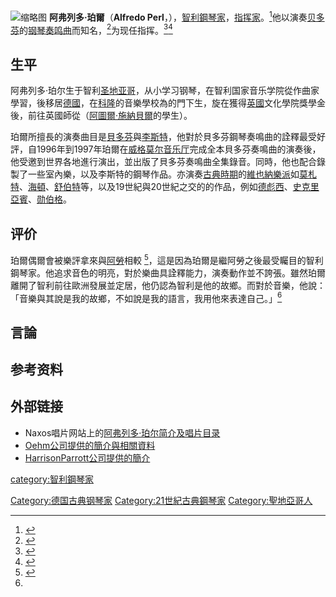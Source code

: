 {{NoteTA
|G1=Music
}}
[[File:RMF_AlfredoPerl_(c)Klostermann_DSC_6993.jpg|缩略图]]
'''阿弗列多·珀爾'''（'''Alfredo Perl'''，{{bd|1965年|||}}），[[智利|智利]][[鋼琴家|鋼琴家]]，[[指挥家|指挥家]]。<ref name="Bradt">{{cite book|author=Burford, T.|url=https://books.google.com/books?id=g6k3ftoWSSAC&q=Alfredo+Perl&pg=PA42|title=Chile: The Bradt Travel Guide|publisher=Bradt Travel Guides|year=2005|page=42|isbn=978-1-84162-076-3}}</ref>他以演奏[[路德维希·范·贝多芬|贝多芬]]的[[貝多芬鋼琴奏鳴曲|钢琴奏鸣曲]]而知名，<ref>{{cite news|url=https://www.independent.co.uk/arts-entertainment/classical-music-alfredo-perl-and-maurizio-pollini--beethoven-cycles-wh--rfh-london-1354313.html|title=Classical Music: Alfredo Perl and Maurizio Pollini / Beethoven cycles WH / RFH, London|newspaper=[[The_Independent|The Independent]]|access-date=2010-05-29|date=1996-11-26}}</ref>为{{Le|代特莫尔德室内乐团|Detmold Chamber Orchestra}}现任指挥。<ref name="Det">{{cite web|title=Willkommen beim Detmolder Kammerorchester!|url=http://www.detmolder-kammerorchester.de/|access-date=2010-05-29|publisher=Detmold Chamber Orchestra|language=de}}</ref><ref name="sipc">{{cite web|title=The 2010 Competition Jury|url=http://www.sipc2010.org/jury.html|access-date=2010-05-29|publisher=Scottish International Piano Competition|archive-url=https://web.archive.org/web/20100407224241/http://www.sipc2010.org/jury.html|archive-date=2010-04-07|url-status=dead}}</ref>

== 生平 ==
阿弗列多·珀尔生于智利[[圣地亚哥_(智利)|圣地亚哥]]，从小学习钢琴，在智利国家音乐学院從作曲家{{link-de|卡洛斯·博托·瓦拉里诺|Carlos Botto Vallarino}}學習，後移居[[德國|德國]]，在[[科隆|科隆]]的音樂學校為{{Le|君特·路德维希|Günter Ludwig}}的門下生，旋在獲得[[英國|英國]]文化學院獎學金後，前往英國師從{{Le|玛丽亚·库尔乔|Maria Curcio}}（[[阿圖爾·施納貝爾|阿圖爾·施納貝爾]]的學生）。

珀爾所擅長的演奏曲目是[[路德维希·范·贝多芬|貝多芬]]與[[弗兰兹·李斯特|李斯特]]，他對於貝多芬鋼琴奏鳴曲的詮釋最受好評，自1996年到1997年珀爾在[[威格莫尔音乐厅|威格莫尔音乐厅]]完成全本貝多芬奏鳴曲的演奏後，他受邀到世界各地進行演出，並出版了貝多芬奏鳴曲全集錄音。同時，他也配合錄製了一些室內樂，以及李斯特的鋼琴作品。亦演奏[[古典主义音乐|古典時期]]的[[第一維也納樂派|維也納樂派]]如[[沃尔夫冈·阿马多伊斯·莫扎特|莫札特]]、[[弗朗茨·约瑟夫·海顿|海頓]]、[[弗朗茨·舒伯特|舒伯特]]等，以及19世紀與20世紀之交的的作品，例如[[克劳德·德彪西|德彪西]]、[[亞歷山大·史克里亞賓|史克里亞賓]]、[[阿诺德·勋伯格|勋伯格]]。

== 评价 ==
珀爾偶爾會被樂評拿來與[[克劳迪奥·阿劳|阿勞]]相較 <ref>{{Cite web|title=Harrods International Piano Series|url=http://www.classicalsource.com/db_control/db_concert_review.php?id=38|author=Alfredo Perl|date=2001-01-16|language=en|archive-url=https://web.archive.org/web/20160409215851/http://www.classicalsource.com/db_control/db_concert_review.php?id=38|archive-date=2016-04-09|dead-url=yes}}</ref>，這是因為珀爾是繼阿勞之後最受矚目的智利鋼琴家。他追求音色的明亮，對於樂曲具詮釋能力，演奏動作並不誇張。雖然珀爾離開了智利前往歐洲發展並定居，他仍認為智利是他的故鄉。而對於音樂，他說：「音樂與其說是我的故鄉，不如說是我的語言，我用他來表達自己。」<ref name=":0" />

==言論==
{{Cquote|text=藝術不是服務於商業的商品，而是一種溝通，這種溝通臣服於商業之外的法則。<ref name=":0">[http://www.fnx.ch/fr/im_garde/admin/pictures1/309.pdf 在Bechstein News上的訪談]{{Dead link|date=2018年6月 |bot=InternetArchiveBot |fix-attempted=no }}</ref>|author=阿弗列多·珀爾}}
<!-- Kunst ist weder eine Ware noch eine Dienstleistung; sie ist Kommunikation und unterliegt anderen Gesetzen als denen des Kommerzes. -->

== 参考资料 ==
{{Reflist}}

== 外部链接 ==

* Naxos唱片网站上的[https://www.naxos.com/person/Alfredo_Perl/7696.htm 阿弗列多·珀尔简介及唱片目录]
* [https://web.archive.org/web/20061012030652/http://www.oehmsclassics.de/interpret.php?interpretid=138&inhalt=bio Oehm公司提供的簡介與相關資料]
* [https://web.archive.org/web/20061029023829/http://www.harrisonparrott.com/artists/longbiogs/alfredo_perl_long_biog_0506.pdf HarrisonParrott公司提供的簡介]

{{Authority control}}

{{DEFAULTSORT:Perl, Alfredo}}
[[category:智利鋼琴家|category:智利鋼琴家]]
[[Category:德国古典钢琴家|Category:德国古典钢琴家]]
[[Category:21世紀古典鋼琴家|Category:21世紀古典鋼琴家]]
[[Category:聖地亞哥人|Category:聖地亞哥人]]